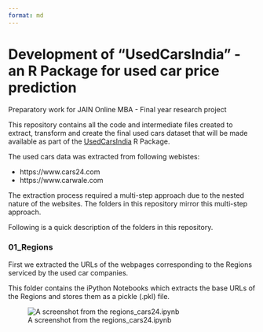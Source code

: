 ```yaml
---
format: md 
---
```


# Development of "UsedCarsIndia" - an R Package for used car price prediction

Preparatory work for JAIN Online MBA - Final year research project

This repository contains all the code and intermediate files created to extract, transform and create the final used cars dataset that will be made available as part of the [UsedCarsIndia](https://github.com/vkatti/UsedCarsIndia "Link to Github Repository") R Package.

The used cars data was extracted from following webistes:

-   https://www.cars24.com
-   https://www.carwale.com

The extraction process required a multi-step approach due to the nested nature of the websites. The folders in this repository mirror this multi-step approach.

Following is a quick description of the folders in this repository.

### 01_Regions

First we extracted the URLs of the webpages corresponding to the Regions serviced by the used car companies.

This folder contains the iPython Notebooks which extracts the base URLs of the Regions and stores them as a pickle (.pkl) file.

![A screenshot from the regions_cars24.ipynb](images/clipboard-233799253.png){.text-align:center fig-align="center"}
